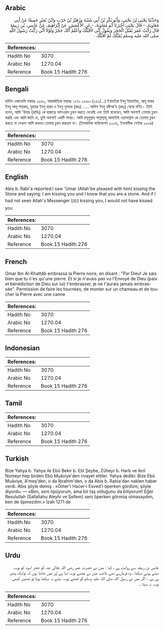 ## Arabic


<div dir="rtl" lang="ar" style={{fontSize:'larger',backgroundColor:'#f8f9fa',padding:20}}>
وَحَدَّثَنَا يَحْيَى بْنُ يَحْيَى، وَأَبُو بَكْرِ بْنُ أَبِي شَيْبَةَ وَزُهَيْرُ بْنُ حَرْبٍ وَابْنُ نُمَيْرٍ جَمِيعًا عَنْ أَبِي مُعَاوِيَةَ، - قَالَ يَحْيَى أَخْبَرَنَا أَبُو مُعَاوِيَةَ، - عَنِ الأَعْمَشِ، عَنْ إِبْرَاهِيمَ، عَنْ عَابِسِ، بْنِ رَبِيعَةَ قَالَ رَأَيْتُ عُمَرَ يُقَبِّلُ الْحَجَرَ وَيَقُولُ إِنِّي لأُقَبِّلُكَ وَأَعْلَمُ أَنَّكَ حَجَرٌ وَلَوْلاَ أَنِّي رَأَيْتُ رَسُولَ اللَّهِ صلى الله عليه وسلم يُقَبِّلُكَ لَمْ أُقَبِّلْكَ ‏.‏
</div>
<div style={{backgroundColor:'#f8f9fa',padding:20, marginBottom: 10}}><table> <thead> <tr> <th>References:</th> <th></th> </tr> </thead> <tbody><tr><td>Hadith No</td><td>3070</td></tr><tr><td>Arabic No</td><td>1270.04</td></tr><tr><td>Reference</td><td>Book 15 Hadith 276</td></tr></tbody></table></div>

## Bengali


<div dir="ltr" lang="bn" style={{fontSize:'larger',backgroundColor:'#f8f9fa',padding:20}}>
হাদিস একাডেমি নাম্বারঃ ২৯৬০, আন্তর্জাতিক নাম্বারঃ ১২৭০ ২৯৬০-(২৫১/...) ইয়াহইয়া ইবনু ইয়াহইয়া, আবূ বাকর ইবনু আবূ শায়বাহ, যুহায়র ইবনু হারব ও ইবনু নুমায়র (রহঃ) ..... আবিস ইবনু রবীআ'হ (রহঃ) থেকে বর্ণিত। তিনি বলেন, আমি 'উমার (রাযিঃ) কে হাজারে আসওয়াদ চুম্বন করতে দেখেছি এবং তিনি বলেছেন, আমি অবশ্যই তোমায় চুম্বন করছি এবং আমি জানি যে, তুমি অবশ্যই একটি পাথর। আমি রসূলুল্লাহ সাল্লাল্লাহু আলাইহি ওয়াসাল্লাম কে তোমায় চুম্বন করতে না দেখলে আমি কখনও তোমায় চুম্বন করতাম না। (ইসলামিক ফাউন্ডেশন ২৯৩৬, ইসলামীক সেন্টার ২৯৩৪)
</div>
<div style={{backgroundColor:'#f8f9fa',padding:20, marginBottom: 10}}><table> <thead> <tr> <th>References:</th> <th></th> </tr> </thead> <tbody><tr><td>Hadith No</td><td>3070</td></tr><tr><td>Arabic No</td><td>1270.04</td></tr><tr><td>Reference</td><td>Book 15 Hadith 276</td></tr></tbody></table></div>

## English


<div dir="ltr" lang="en" style={{fontSize:'larger',backgroundColor:'#f8f9fa',padding:20}}>
Abis b. Rabi'a reported:I saw 'Umar (Allah'be pleased with him) kissing the Stone and saying: I am kissing you and I know that you are a stone. And if I had not seen Allah's Messenger (ﷺ) kissing you, I would not have kissed you
</div>
<div style={{backgroundColor:'#f8f9fa',padding:20, marginBottom: 10}}><table> <thead> <tr> <th>References:</th> <th></th> </tr> </thead> <tbody><tr><td>Hadith No</td><td>3070</td></tr><tr><td>Arabic No</td><td>1270.04</td></tr><tr><td>Reference</td><td>Book 15 Hadith 276</td></tr></tbody></table></div>

## French


<div dir="ltr" lang="fr" style={{fontSize:'larger',backgroundColor:'#f8f9fa',padding:20}}>
Omar Ibn Al-Khattâb embrassa la Pierre noire, en disant : "Par Dieu! Je sais bien que tu n'es qu'une pierre. Et si je n'avais pas vu l'Envoyé de Dieu (paix et bénédiction de Dieu sur lui) t'embrasser, je ne t'aurais jamais embrassée". Permission de faire les tournées, de monter sur un chameau et de toucher la Pierre avec une canne
</div>
<div style={{backgroundColor:'#f8f9fa',padding:20, marginBottom: 10}}><table> <thead> <tr> <th>References:</th> <th></th> </tr> </thead> <tbody><tr><td>Hadith No</td><td>3070</td></tr><tr><td>Arabic No</td><td>1270.04</td></tr><tr><td>Reference</td><td>Book 15 Hadith 276</td></tr></tbody></table></div>

## Indonesian


<div dir="ltr" lang="id" style={{fontSize:'larger',backgroundColor:'#f8f9fa',padding:20}}>

</div>
<div style={{backgroundColor:'#f8f9fa',padding:20, marginBottom: 10}}><table> <thead> <tr> <th>References:</th> <th></th> </tr> </thead> <tbody><tr><td>Hadith No</td><td>3070</td></tr><tr><td>Arabic No</td><td>1270.04</td></tr><tr><td>Reference</td><td>Book 15 Hadith 276</td></tr></tbody></table></div>

## Tamil


<div dir="ltr" lang="ta" style={{fontSize:'larger',backgroundColor:'#f8f9fa',padding:20}}>

</div>
<div style={{backgroundColor:'#f8f9fa',padding:20, marginBottom: 10}}><table> <thead> <tr> <th>References:</th> <th></th> </tr> </thead> <tbody><tr><td>Hadith No</td><td>3070</td></tr><tr><td>Arabic No</td><td>1270.04</td></tr><tr><td>Reference</td><td>Book 15 Hadith 276</td></tr></tbody></table></div>

## Turkish


<div dir="ltr" lang="tr" style={{fontSize:'larger',backgroundColor:'#f8f9fa',padding:20}}>
Bize Yahya b. Yahya ile Ebû Bekir b. Ebî Şeybe, Züheyr b. Harb ve ibnî Numeyr hep birden Ebû Muâviye'den rivayet ettiler. Yahya dediki: Bize Ebû Muâviye, A'meş'den, o da İbrahim'den, o da Abis b. Rabia'dan naklen haber verdi. Abis şöyle demiş : «Ömer'i Hacer-i Esved'i öperken gördüm; şöyle diyordu: — «Ben, seni öpüyorum, ama bir taş olduğunu da biliyorum! Eğer Resulullah (Sallallahu Aleyhi ve Sellem) seni öperken görmüş olmasay­dım, ben de öpmezdim.» İzah 1271 de
</div>
<div style={{backgroundColor:'#f8f9fa',padding:20, marginBottom: 10}}><table> <thead> <tr> <th>References:</th> <th></th> </tr> </thead> <tbody><tr><td>Hadith No</td><td>3070</td></tr><tr><td>Arabic No</td><td>1270.04</td></tr><tr><td>Reference</td><td>Book 15 Hadith 276</td></tr></tbody></table></div>

## Urdu


<div dir="rtl" lang="ur" style={{fontSize:'larger',backgroundColor:'#f8f9fa',padding:20}}>
عابس بن ربیعہ سے روایت ہے ، کہا : میں نے حضرت عمر رضی اللہ تعالیٰ عنہ کو حجر اسود کو بوسہ دیتے ہوئے دیکھا ، وہ فرمارہے تھے بلاشبہ میں نے تجھے بوسہ دیا ہے اور میں جانتا ہوں کہ توایک پتھر ہی ہے ۔ اگر میں نے رسول اللہ صلی اللہ علیہ وسلم کو تجھے بوسہ دیتے نہ دیکھا ہوتا تو تمھیں کبھی بوسہ نہ دیتا ۔
</div>
<div style={{backgroundColor:'#f8f9fa',padding:20, marginBottom: 10}}><table> <thead> <tr> <th>References:</th> <th></th> </tr> </thead> <tbody><tr><td>Hadith No</td><td>3070</td></tr><tr><td>Arabic No</td><td>1270.04</td></tr><tr><td>Reference</td><td>Book 15 Hadith 276</td></tr></tbody></table></div>